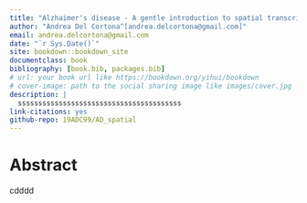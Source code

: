 ```yaml
---
title: "Alzhaimer's disease - A gentle introduction to spatial transcriptomics"
author: "Andrea Del Cortona^[andrea.delcortona@gmail.com]"
email: andrea.delcortona@gmail.com
date: "`r Sys.Date()`"
site: bookdown::bookdown_site
documentclass: book
bibliography: [book.bib, packages.bib]
# url: your book url like https://bookdown.org/yihui/bookdown
# cover-image: path to the social sharing image like images/cover.jpg
description: |
  ssssssssssssssssssssssssssssssssssssssss
link-citations: yes
github-repo: 19ADC99/AD_spatial
---
```



# Abstract {-}

cdddd
